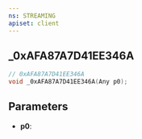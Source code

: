 ```yaml
---
ns: STREAMING
apiset: client
---
```

## _0xAFA87A7D41EE346A

```c
// 0xAFA87A7D41EE346A
void _0xAFA87A7D41EE346A(Any p0);
```


## Parameters
* **p0**:
